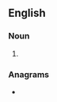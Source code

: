 {{also|mots|mõts|möts}}
==English==

===Noun===
{{head|en|noun form}}

# {{plural of|en|MOT}}

===Anagrams===
* {{anagrams|en|a=most|-most|MTSO|TMOs|Toms|most|toms}}